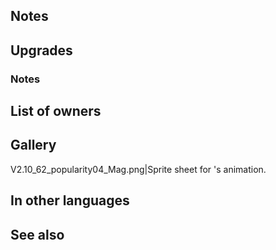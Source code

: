 {{Weapon Infobox
|tagid=SID_アロー
|weaponType=Blue Tome
|might=14
|range=2
|effect=Grants Def+3.<br>At start of combat, if foe's Atk ≥ unit's Atk+5, grants Atk/Spd/Def/Res+5 during combat.
|cost=400
|exclusive=1
|userVersion1=Closed
|userVersion2=Open
|userVersion3=Gleam Closed
|userVersion4=Gleam Open
|statModifiers=0,14,0,3,0
|required=Shine
|SE=
|refinePaths=default
|refineSP=400
|refineMedals=500
|refineDews=200
|upgradedEffect=Grants Def+3. At start of combat, if foe's Atk > unit's Atk, grants Atk/Spd/Def/Res+5 during combat and deals damage = 15% of foe's Atk, including when dealing damage with a Special triggered before combat.
|tagidExtraSkill1=一
|effectSkill1=At start of combat, if unit's HP ≥ 25%, grants Atk/Spd/Def/Res+4 to unit during combat and inflicts Special cooldown charge -1 on foe per attack during combat. (Only highest value applied. Does not stack.)
|iconSkill1=Expiration W.png
|properties=random_owner
}}
==Notes==
{{At start of combat}}
{{Temporary buffs}}
==Upgrades==
{{Weapon Upgrade List}}
===Notes===
{{AtkDamageBoost}}
{{CooldownChargeMinus}}
==List of owners==
{{Skill Hero List}}
==Gallery==
<gallery>
V2.10_62_popularity04_Mag.png|Sprite sheet for {{PAGENAME}}'s animation.
</gallery>
==In other languages==
{{OtherLanguages
|japanese=アロー
|german=Sagittae
|spanishEU=Sagittae
|spanishLA=Sagittae
|french=Sagittae
|italian=Sagittae
|chineseTW=光箭
|portuguese=Sagittae
}}
==See also==
{{See also skills|cond=Description LIKE '%if foe_s Atk _ unit_s Atk%' OR Description LIKE '%damage%of foe_s Atk%' OR Description LIKE '%if unit_s HP ≥%Special cooldown charge -1 on foe%'|columns=3}}
{{Weapons Navbox}}